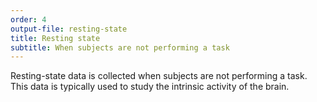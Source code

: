 ```yaml
---
order: 4
output-file: resting-state
title: Resting state
subtitle: When subjects are not performing a task
---
```


Resting-state data is collected when subjects are not performing a task. This data is typically used to study the intrinsic activity of the brain.